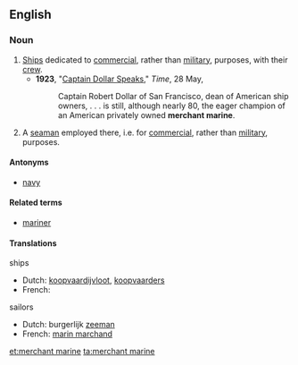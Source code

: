==English==

===Noun===
{{en-noun|sg=[[merchant]] [[marine]]}}

# [[ship|Ship]]s dedicated to [[commercial]], rather than [[military]], purposes, with their [[crew]].
#*'''1923''', "[http://www.time.com/time/magazine/article/0,9171,715507,00.html Captain Dollar Speaks]," ''Time'', 28 May,
#*:Captain Robert Dollar of San Francisco, dean of American ship owners, . . . is still, although nearly 80, the eager champion of an American privately owned '''merchant marine'''.
# A [[seaman]] employed there, i.e. for [[commercial]], rather than [[military]], purposes.

====Antonyms====
* [[navy]]

====Related terms====
* [[mariner]]

====Translations====
ships
* Dutch: [[koopvaardijvloot]], [[koopvaarders]] {{m|p}}
* French: {{t+|fr|marine marchande}}

sailors
* Dutch: burgerlijk [[zeeman]] {{m}}
* French: [[marin marchand]] {{m}}

[[et:merchant marine]]
[[ta:merchant marine]]